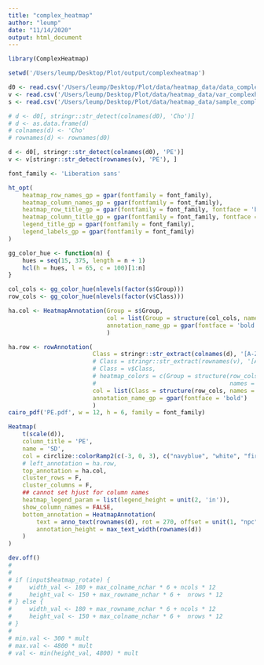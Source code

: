 ```yaml
---
title: "complex_heatmap"
author: "leump"
date: "11/14/2020"
output: html_document
---
```



```r
library(ComplexHeatmap)

setwd('/Users/leump/Desktop/Plot/output/complexheatmap')

d0 <- read.csv('/Users/leump/Desktop/Plot/data/heatmap_data/data_complexheatmap.csv', row.names = 1, header = T, check.names = F)
v <- read.csv('/Users/leump/Desktop/Plot/data/heatmap_data/var_complexheatmap.csv', header = T, row.names = 1)
s <- read.csv('/Users/leump/Desktop/Plot/data/heatmap_data/sample_complexheatmap.csv', header = T, row.names = 1)

# d <- d0[, stringr::str_detect(colnames(d0), 'Cho')]
# d <- as.data.frame(d)
# colnames(d) <- 'Cho'
# rownames(d) <- rownames(d0)

d <- d0[, stringr::str_detect(colnames(d0), 'PE')]
v <- v[stringr::str_detect(rownames(v), 'PE'), ]

font_family <- 'Liberation sans'

ht_opt(
    heatmap_row_names_gp = gpar(fontfamily = font_family),
    heatmap_column_names_gp = gpar(fontfamily = font_family),
    heatmap_row_title_gp = gpar(fontfamily = font_family, fontface = 'bold'),
    heatmap_column_title_gp = gpar(fontfamily = font_family, fontface = 'bold'),
    legend_title_gp = gpar(fontfamily = font_family),
    legend_labels_gp = gpar(fontfamily = font_family)
)

gg_color_hue <- function(n) {
    hues = seq(15, 375, length = n + 1)
    hcl(h = hues, l = 65, c = 100)[1:n]
}

col_cols <- gg_color_hue(nlevels(factor(s$Group)))
row_cols <- gg_color_hue(nlevels(factor(v$Class)))

ha.col <- HeatmapAnnotation(Group = s$Group,
                            col = list(Group = structure(col_cols, names = levels(factor(s$Group)))),
                            annotation_name_gp = gpar(fontface = 'bold')
                            )

ha.row <- rowAnnotation(
                        Class = stringr::str_extract(colnames(d), '[A-Z]+'),
                        # Class = stringr::str_extract(rownames(v), '[A-Z]+'),
                        # Class = v$Class,
                        # heatmap_colors = c(Group = structure(row_cols, 
                        #                                      names = levels(factor(v$Class)))),
                        col = list(Class = structure(row_cols, names = levels(factor(v$Class)))),
                        annotation_name_gp = gpar(fontface = 'bold')
                        )
cairo_pdf('PE.pdf', w = 12, h = 6, family = font_family)

Heatmap(
    t(scale(d)),
    column_title = 'PE',
    name = 'SD',
    col = circlize::colorRamp2(c(-3, 0, 3), c("navyblue", "white", "firebrick")),
    # left_annotation = ha.row,
    top_annotation = ha.col,
    cluster_rows = F,
    cluster_columns = F,
    ## cannot set hjust for column names
    heatmap_legend_param = list(legend_height = unit(2, 'in')),
    show_column_names = FALSE,
    bottom_annotation = HeatmapAnnotation(
        text = anno_text(rownames(d), rot = 270, offset = unit(1, "npc"), just = "left"),
        annotation_height = max_text_width(rownames(d))
    )
)

dev.off()
# 
# 
# if (input$heatmap_rotate) {
#     width_val <- 180 + max_colname_nchar * 6 + ncols * 12
#     height_val <- 150 + max_rowname_nchar * 6 +  nrows * 12
# } else {
#     width_val <- 180 + max_rowname_nchar * 6 + ncols * 12
#     height_val <- 150 + max_colname_nchar * 6 +  nrows * 12
# }
# 
# min.val <- 300 * mult
# max.val <- 4800 * mult
# val <- min(height_val, 4800) * mult
```

